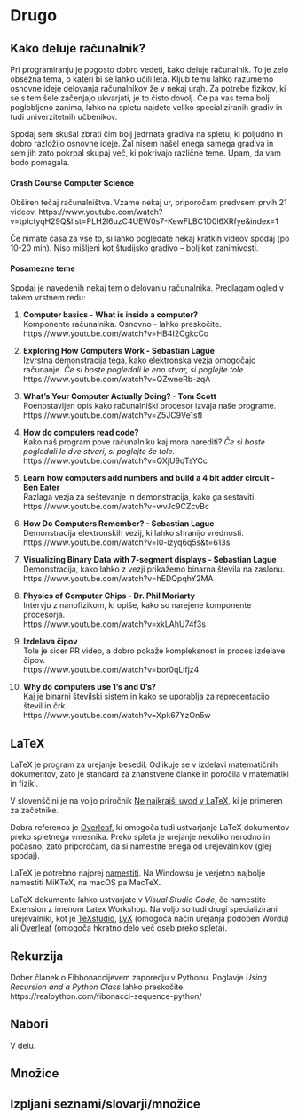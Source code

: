 # Drugo

## Kako deluje računalnik?

Pri programiranju je pogosto dobro vedeti, kako deluje računalnik. To je zelo obsežna tema, o kateri bi se lahko učili leta. Kljub temu lahko razumemo osnovne ideje delovanja računalnikov že v nekaj urah. Za potrebe fizikov, ki se s tem šele začenjajo ukvarjati, je to čisto dovolj. Če pa vas tema bolj poglobljeno zanima, lahko na spletu najdete veliko specializiranih gradiv in tudi univerzitetnih učbenikov.

Spodaj sem skušal zbrati čim bolj jedrnata gradiva na spletu, ki poljudno in dobro razložijo osnovne ideje. Žal nisem našel enega samega gradiva in sem jih zato pokrpal skupaj več, ki pokrivajo različne teme. Upam, da vam bodo pomagala.

#### Crash Course Computer Science {-}
Obširen tečaj računalništva. Vzame nekaj ur, priporočam predvsem prvih 21 videov. 
https://www.youtube.com/watch?v=tpIctyqH29Q&list=PLH2l6uzC4UEW0s7-KewFLBC1D0l6XRfye&index=1

Če nimate časa za vse to, si lahko pogledate nekaj kratkih videov spodaj (po 10-20 min). Niso mišljeni kot študijsko gradivo -- bolj kot zanimivosti.

#### Posamezne teme {-}
Spodaj je navedenih nekaj tem o delovanju računalnika. Predlagam ogled v takem vrstnem redu:

1. **Computer basics - What is inside a computer?**<br>
Komponente računalnika. Osnovno - lahko preskočite.<br>
https://www.youtube.com/watch?v=HB4I2CgkcCo

2. **Exploring How Computers Work - Sebastian Lague**<br>
Izvrstna demonstracija tega, kako elektronska vezja omogočajo računanje. *Če si boste pogledali le eno stvar, si poglejte tole.*<br>
https://www.youtube.com/watch?v=QZwneRb-zqA

3. **What's Your Computer Actually Doing? - Tom Scott**<br>
Poenostavljen opis kako računalniški procesor izvaja naše programe.<br>
https://www.youtube.com/watch?v=Z5JC9Ve1sfI

4. **How do computers read code?**<br>
Kako naš program pove računalniku kaj mora narediti? *Če si boste pogledali le dve stvari, si poglejte še tole.*<br>
https://www.youtube.com/watch?v=QXjU9qTsYCc

5. **Learn how computers add numbers and build a 4 bit adder circuit - Ben Eater**<br>
Razlaga vezja za seštevanje in demonstracija, kako ga sestaviti.<br>
https://www.youtube.com/watch?v=wvJc9CZcvBc

6. **How Do Computers Remember? - Sebastian Lague**<br>
Demonstracija elektronskih vezij, ki lahko shranijo vrednosti.<br>
https://www.youtube.com/watch?v=I0-izyq6q5s&t=613s

7. **Visualizing Binary Data with 7-segment displays - Sebastian Lague**<br>
Demonstracija, kako lahko z vezji prikažemo binarna števila na zaslonu.
https://www.youtube.com/watch?v=hEDQpqhY2MA

8. **Physics of Computer Chips - Dr. Phil Moriarty**<br>
Intervju z nanofizikom, ki opiše, kako so narejene komponente procesorja.<br>
https://www.youtube.com/watch?v=xkLAhU74f3s

9. **Izdelava čipov**<br>
Tole je sicer PR video, a dobro pokaže kompleksnost in proces izdelave čipov.<br>
https://www.youtube.com/watch?v=bor0qLifjz4

10. **Why do computers use 1's and 0's?**<br>
Kaj je binarni številski sistem in kako se uporablja za reprecentacijo števil in črk.<br>
https://www.youtube.com/watch?v=Xpk67YzOn5w

## LaTeX

LaTeX je program za urejanje besedil. Odlikuje se v izdelavi matematičnih dokumentov, zato je standard za znanstvene članke in poročila v matematiki in fiziki.

V slovenščini je na voljo priročnik [Ne najkrajši uvod v LaTeX](https://users.fmf.uni-lj.si/plestenjak/Vaje/LaTeX/lshort.pdf), ki je primeren za začetnike.

Dobra referenca je [Overleaf](https://www.overleaf.com/learn), ki omogoča tudi ustvarjanje LaTeX dokumentov preko spletnega vmesnika. Preko spleta je urejanje nekoliko nerodno in počasno, zato priporočam, da si namestite enega od urejevalnikov (glej spodaj).

LaTeX je potrebno najprej [namestiti](https://www.latex-project.org/get/). Na Windowsu je verjetno najbolje namestiti MiKTeX, na macOS pa MacTeX.

LaTeX dokumente lahko ustvarjate v *Visual Studio Code*, če namestite Extension z imenom Latex Workshop. Na voljo so tudi drugi specializirani urejevalniki, kot je [TeXstudio](https://www.texstudio.org), [LyX](https://www.lyx.org) (omogoča način urejanja podoben Wordu) ali [Overleaf](https://www.overleaf.com) (omogoča hkratno delo več oseb preko spleta).

## Rekurzija

Dober članek o Fibbonaccijevem zaporedju v Pythonu. Poglavje *Using Recursion and a Python Class* lahko preskočite.
https://realpython.com/fibonacci-sequence-python/

## Nabori

V delu.

## Množice

## Izpljani seznami/slovarji/množice